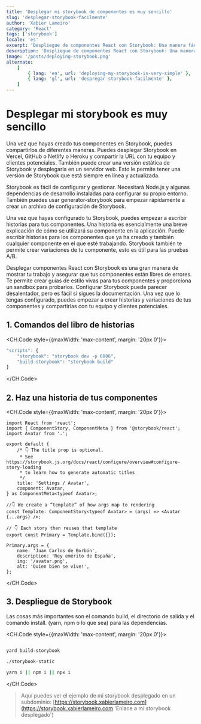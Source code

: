 ```yaml
---
title: 'Desplegar mi storybook de componentes es muy sencillo'
slug: 'desplegar-storybook-facilmente'
author: 'Xabier Lameiro'
category: 'React'
tags: ['storybook']
locale: 'es'
excerpt: 'Despliegue de componentes React con Storybook: Una manera fácil de mostrar tu trabajo. Estás buscando una manera fácil de mostrar tus componentes React y compartirlos?'
description: 'Despliegue de componentes React con Storybook: Una manera fácil de mostrar tu trabajo. Estás buscando una manera fácil de mostrar tus componentes React y compartirlos?'
image: '/posts/deploying-storybook.png'
alternate:
    [
        { lang: 'en', url: 'deploying-my-storybook-is-very-simple' },
        { lang: 'gl', url: 'despregar-storybook-facilmente' },
    ]
---
```


# Desplegar mi storybook es muy sencillo

<Date date="01-04-2023" />

<GoogleAdsense slot="6172794554" horizontal />

Una vez que hayas creado tus componentes en Storybook, puedes compartirlos de diferentes maneras. Puedes desplegar Storybook en Vercel, GitHub o Netlify o Heroku y compartir la URL con tu equipo y clientes potenciales.
También puede crear una versión estática de Storybook y desplegarla en un servidor web. Esto le permite tener una versión de Storybook que está siempre en línea y actualizada.

Storybook es fácil de configurar y gestionar. Necesitará Node.js y algunas dependencias de desarrollo instaladas para configurar su propio entorno. También puedes usar generator-storybook para empezar rápidamente a crear un archivo de configuración de Storybook.

Una vez que hayas configurado tu Storybook, puedes empezar a escribir historias para tus componentes. Una historia es esencialmente una breve explicación de cómo se utilizará su componente en la aplicación. Puede escribir historias para los componentes que ya ha
creado y también cualquier componente en el que esté trabajando. Storybook también te permite crear variaciones de tu componente, esto es útil para las pruebas A/B.

Desplegar componentes React con Storybook es una gran manera de mostrar tu trabajo y asegurar que tus componentes están libres de errores. Te permite crear guías de estilo vivas para tus componentes y proporciona un sandbox para probarlos.
Configurar Storybook puede parecer desalentador, pero es fácil si sigues la documentación. Una vez que lo tengas configurado, puedes empezar a crear historias y variaciones de tus componentes y compartirlas con tu equipo y clientes potenciales.

## 1. Comandos del libro de historias

<CH.Code style={{maxWidth: 'max-content', margin: '20px 0'}}>
```js package.json
"scripts": {
    "storybook": "storybook dev -p 6006",
    "build-storybook": "storybook build"
}
```
</CH.Code>

## 2. Haz una historia de tus componentes

<CH.Code style={{maxWidth: 'max-content', margin: '20px 0'}}>

```tsx Avatar.stories.tsx
import React from 'react';
import { ComponentStory, ComponentMeta } from '@storybook/react';
import Avatar from '.';

export default {
    /* 👇 The title prop is optional.
     * See https://storybook.js.org/docs/react/configure/overview#configure-story-loading
     * to learn how to generate automatic titles
     */
    title: 'Settings / Avatar',
    component: Avatar,
} as ComponentMeta<typeof Avatar>;

//👇 We create a “template” of how args map to rendering
const Template: ComponentStory<typeof Avatar> = (args) => <Avatar {...args} />;

// 👇 Each story then reuses that template
export const Primary = Template.bind({});

Primary.args = {
    name: 'Juan Carlos de Borbón',
    description: 'Rey emérito de España',
    img: '/avatar.png',
    alt: 'Quien bien se vive!',
};
```

</CH.Code>

## 3. Despliegue de Storybook

Las cosas más importantes son el comando build, el directorio de salida y el comando install. (yarn, npm o lo que sea) para las dependencias.

<CH.Code style={{maxWidth: 'max-content', margin: '20px 0'}}>

```bash

yard build-storybook

./storybook-static

yarn i || npm i || npx i

```

</CH.Code>

> Aquí puedes ver el ejemplo de mi storybook desplegado en un subdominio: [https://storybook.xabierlameiro.com](https://storybook.xabierlameiro.com 'Enlace a mi storybook desplegado')
